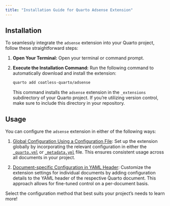 ```yaml
---
title: "Installation Guide for Quarto Adsense Extension"
---
```


## Installation

To seamlessly integrate the `adsense` extension into your Quarto project, follow these straightforward steps:

1. **Open Your Terminal:**
   Open your terminal or command prompt.

2. **Execute the Installation Command:**
   Run the following command to automatically download and install the extension:

   ```bash
   quarto add coatless-quarto/adsense
   ```

   This command installs the `adsense` extension in the `_extensions` subdirectory of your Quarto project. If you're utilizing version control, make sure to include this directory in your repository.

## Usage

You can configure the `adsense` extension in either of the following ways:

1. [Global Configuration Using a Configuration File](qgads-ad-localized-page.qmd):
   Set up the extension globally by incorporating the relevant configuration in either the [`_quarto.yml`](https://quarto.org/docs/projects/quarto-projects.html#project-metadata) or [`_metadata.yml`](https://quarto.org/docs/projects/quarto-projects.html#directory-metadata) file. This ensures consistent usage across all documents in your project.

2. [Document-specific Configuration in YAML Header](qgads-ad-global-configuration.qmd):
   Customize the extension settings for individual documents by adding configuration details to the YAML header of the respective Quarto document. This approach allows for fine-tuned control on a per-document basis.

Select the configuration method that best suits your project's needs to learn more!